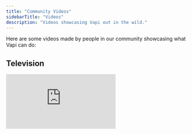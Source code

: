 ```yaml
---
title: "Community Videos"
sidebarTitle: "Videos"
description: "Videos showcasing Vapi out in the wild."
---
```


Here are some videos made by people in our community showcasing what Vapi can do:

## Television

<div class="video-grid">
    <iframe
        src="https://www.youtube.com/embed/pRUddK6sxDg?si=pvlgT0ban0lkvHTL"
        title="YouTube video player"
        frameborder="0"
        allow="accelerometer; autoplay; clipboard-write; encrypted-media; gyroscope; picture-in-picture; web-share"
        referrerpolicy="strict-origin-when-cross-origin"
        allowfullscreen
    />
</div>

## Special Mentions
<div class="video-grid">
    <iframe
        src="https://www.youtube.com/embed/WCYf2Agml-s?si=dAMT_Xf7vPHmjqKJ&amp;start=929"
        title="YouTube video player"
        frameborder="0"
        allow="accelerometer; autoplay; clipboard-write; encrypted-media; gyroscope; picture-in-picture; web-share"
        referrerpolicy="strict-origin-when-cross-origin"
        allowfullscreen
    />
</div>

## Conferences

<div class="video-grid">
    <iframe
        src="https://www.youtube.com/embed/jag7NjaROck?si=OLFbkgF9YDBw0ufs&amp;start=415"
        title="YouTube video player"
        frameborder="0"
        allow="accelerometer; autoplay; clipboard-write; encrypted-media; gyroscope; picture-in-picture; web-share"
        referrerpolicy="strict-origin-when-cross-origin"
        allowfullscreen
    />
</div>

## Podcast

<div class="video-grid">
    <iframe
        src="https://www.youtube.com/embed/kOhr047QFFA?si=8-2uY09fni5195tx&amp;start=1245"
        title="YouTube video player"
        frameborder="0"
        allow="accelerometer; autoplay; clipboard-write; encrypted-media; gyroscope; picture-in-picture; web-share"
        referrerpolicy="strict-origin-when-cross-origin"
        allowfullscreen
    />
</div>

## Tutorials
#### Appointment Scheduling
<div class="video-grid">
    <iframe
        src="https://www.youtube.com/embed/kDX9JlPxGzE?si=XBxwUcskqGliBBSX"
        title="YouTube video player"
        frameborder="0"
        allow="accelerometer; autoplay; clipboard-write; encrypted-media; gyroscope; picture-in-picture; web-share"
        referrerpolicy="strict-origin-when-cross-origin"
        allowfullscreen
    />
    <iframe
        src="https://www.youtube.com/embed/5p6rML68cKE?si=0wHuyQCQFHvkRk66"
        title="YouTube video player"
        frameborder="0"
        allow="accelerometer; autoplay; clipboard-write; encrypted-media; gyroscope; picture-in-picture; web-share"
        referrerpolicy="strict-origin-when-cross-origin"
        allowfullscreen
    />
    <iframe
        src="https://www.youtube.com/embed/FMYc0KRYRPM?si=72tA_8NiYjkkLNYS"
        title="YouTube video player"
        frameborder="0"
        allow="accelerometer; autoplay; clipboard-write; encrypted-media; gyroscope; picture-in-picture; web-share"
        referrerpolicy="strict-origin-when-cross-origin"
        allowfullscreen
    />
    <iframe
        src="https://www.youtube.com/embed/l6yDtXfIarM?si=BoMwT-cOg6YARByE"
        title="YouTube video player"
        frameborder="0"
        allow="accelerometer; autoplay; clipboard-write; encrypted-media; gyroscope; picture-in-picture; web-share"
        referrerpolicy="strict-origin-when-cross-origin"
        allowfullscreen
    />
    <iframe
        src="https://www.youtube.com/embed/uqBG7nf1vZk?si=hH8UooV1l6hIvNXG"
        title="YouTube video player"
        frameborder="0"
        allow="accelerometer; autoplay; clipboard-write; encrypted-media; gyroscope; picture-in-picture; web-share"
        referrerpolicy="strict-origin-when-cross-origin"
        allowfullscreen
    />
</div>
#### Connecting Vapi with GoHighLevel
<div class="video-grid">
    <iframe
        src="https://www.youtube.com/embed/PVP1P2nak4M?si=vGGAMZVI3Fzzik9X"
        title="YouTube video player"
        frameborder="0"
        allow="accelerometer; autoplay; clipboard-write; encrypted-media; gyroscope; picture-in-picture; web-share"
        referrerpolicy="strict-origin-when-cross-origin"
        allowfullscreen
    />
</div>

#### Inbound and Outbound
<div class="video-grid">
    <iframe
        src="https://www.youtube.com/embed/gi5Qa0Z2iqQ?si=l1FLFu5TvuTxYyIc"
        title="YouTube video player"
        frameborder="0"
        allow="accelerometer; autoplay; clipboard-write; encrypted-media; gyroscope; picture-in-picture; web-share"
        referrerpolicy="strict-origin-when-cross-origin"
        allowfullscreen
    />
    <iframe
        src="https://www.youtube.com/embed/IbgPEG8l09Y?si=jIFLBN_SKPShurfy"
        title="YouTube video player"
        frameborder="0"
        allow="accelerometer; autoplay; clipboard-write; encrypted-media; gyroscope; picture-in-picture; web-share"
        referrerpolicy="strict-origin-when-cross-origin"
        allowfullscreen
    />
</div>
#### Knowledgebase
<div class="video-grid">
    <iframe
        src="https://www.youtube.com/embed/9MD1VM7038Q?si=G1at__w9gAm0dqEA"
        title="YouTube video player"
        frameborder="0"
        allow="accelerometer; autoplay; clipboard-write; encrypted-media; gyroscope; picture-in-picture; web-share"
        referrerpolicy="strict-origin-when-cross-origin"
        allowfullscreen
    />
    <iframe
        src="https://www.youtube.com/embed/xCdfLSrwbjc?si=xn1jIHmV4J7VTsTr"
        title="YouTube video player"
        frameborder="0"
        allow="accelerometer; autoplay; clipboard-write; encrypted-media; gyroscope; picture-in-picture; web-share"
        referrerpolicy="strict-origin-when-cross-origin"
        allowfullscreen
    />
</div>

#### Snippets & SDKs Tutorials
<div class="video-grid">
    <iframe
        src="https://www.youtube.com/embed/yMkaa-15CWI?si=5dW45BVC-IteS18E"
        title="YouTube video player"
        frameborder="0"
        allow="accelerometer; autoplay; clipboard-write; encrypted-media; gyroscope; picture-in-picture; web-share"
        referrerpolicy="strict-origin-when-cross-origin"
        allowfullscreen
    />
    <iframe
        src="https://www.youtube.com/embed/XOVt1qHmrlg?si=NXypsXXAetLkgZU9"
        title="YouTube video player"
        frameborder="0"
        allow="accelerometer; autoplay; clipboard-write; encrypted-media; gyroscope; picture-in-picture; web-share"
        referrerpolicy="strict-origin-when-cross-origin"
        allowfullscreen
    />
    <iframe
        src="https://www.youtube.com/embed/6O-8LimQST4?si=4ePsmegoe2CVBnwy"
        title="YouTube video player"
        frameborder="0"
        allow="accelerometer; autoplay; clipboard-write; encrypted-media; gyroscope; picture-in-picture; web-share"
        referrerpolicy="strict-origin-when-cross-origin"
        allowfullscreen
    />
</div>

#### Guide
<div class="video-grid">
    <iframe
        src="https://www.youtube.com/embed/3LSXJECXpkc?si=hhWsXZeFYC6wM-cq"
        title="YouTube video player"
        frameborder="0"
        allow="accelerometer; autoplay; clipboard-write; encrypted-media; gyroscope; picture-in-picture; web-share"
        referrerpolicy="strict-origin-when-cross-origin"
        allowfullscreen
    />
    <iframe
        src="https://www.youtube.com/embed/cuQI3UH2lDE?si=chPXGUvgN7FoQQFb"
        title="YouTube video player"
        frameborder="0"
        allow="accelerometer; autoplay; clipboard-write; encrypted-media; gyroscope; picture-in-picture; web-share"
        referrerpolicy="strict-origin-when-cross-origin"
        allowfullscreen
    />
    <iframe
        src="https://www.youtube.com/embed/RMOHpWAPan8?si=44FZKzxfxxXndR3i"
        title="YouTube video player"
        frameborder="0"
        allow="accelerometer; autoplay; clipboard-write; encrypted-media; gyroscope; picture-in-picture; web-share"
        referrerpolicy="strict-origin-when-cross-origin"
        allowfullscreen
    />
    <iframe
        src="https://www.youtube.com/embed/HuF7ELckcyU?si=PPPFZE5aiI-WgP2U"
        title="YouTube video player"
        frameborder="0"
        allow="accelerometer; autoplay; clipboard-write; encrypted-media; gyroscope; picture-in-picture; web-share"
        referrerpolicy="strict-origin-when-cross-origin"
        allowfullscreen
    />
    <iframe
        src="https://www.youtube.com/embed/jg1j1Rv8SkA?si=V9IZJObqPF6-iXSS"
        title="YouTube video player"
        frameborder="0"
        allow="accelerometer; autoplay; clipboard-write; encrypted-media; gyroscope; picture-in-picture; web-share"
        referrerpolicy="strict-origin-when-cross-origin"
        allowfullscreen
    />
    <iframe
        src="https://www.youtube.com/embed/u-8xdblVY_4?si=_8YYFR44n3SevrSb"
        title="YouTube video player"
        frameborder="0"
        allow="accelerometer; autoplay; clipboard-write; encrypted-media; gyroscope; picture-in-picture; web-share"
        referrerpolicy="strict-origin-when-cross-origin"
        allowfullscreen
    />
    <iframe
        src="https://www.youtube.com/embed/jDPXWMUVUPE?si=FrNKyc2oTZIuNysu"
        title="YouTube video player"
        frameborder="0"
        allow="accelerometer; autoplay; clipboard-write; encrypted-media; gyroscope; picture-in-picture; web-share"
        referrerpolicy="strict-origin-when-cross-origin"
        allowfullscreen
    />
    <iframe
        src="https://www.youtube.com/embed/AH5oS2w3EcQ?si=PrskTE6KXHA0i9v2"
        title="YouTube video player"
        frameborder="0"
        allow="accelerometer; autoplay; clipboard-write; encrypted-media; gyroscope; picture-in-picture; web-share"
        referrerpolicy="strict-origin-when-cross-origin"
        allowfullscreen
    />
    <iframe
        src="https://www.youtube.com/embed/gN6CsDtLnMs?si=SkGG6LzS9wIXrh_-"
        title="YouTube video player"
        frameborder="0"
        allow="accelerometer; autoplay; clipboard-write; encrypted-media; gyroscope; picture-in-picture; web-share"
        referrerpolicy="strict-origin-when-cross-origin"
        allowfullscreen
    />
</div>

#### Usecase
<div class="video-grid">
    <iframe
        src="https://www.youtube.com/embed/WS4QJF9Bn7U?si=yrK1ErRpFZAKbpYW"
        title="YouTube video player"
        frameborder="0"
        allow="accelerometer; autoplay; clipboard-write; encrypted-media; gyroscope; picture-in-picture; web-share"
        referrerpolicy="strict-origin-when-cross-origin"
        allowfullscreen
    />
    <iframe
        src="https://www.youtube.com/embed/ZvPQU1VKmi8?si=neKdm1K8T-Tex56r"
        title="YouTube video player"
        frameborder="0"
        allow="accelerometer; autoplay; clipboard-write; encrypted-media; gyroscope; picture-in-picture; web-share"
        referrerpolicy="strict-origin-when-cross-origin"
        allowfullscreen
    />
    <iframe
        src="https://www.youtube.com/embed/CvhonBxoJ00?si=POAHHoKAvKQx7__O"
        title="YouTube video player"
        frameborder="0"
        allow="accelerometer; autoplay; clipboard-write; encrypted-media; gyroscope; picture-in-picture; web-share"
        referrerpolicy="strict-origin-when-cross-origin"
        allowfullscreen
    />
    <iframe
        src="https://www.youtube.com/embed/lmHMAJxlD0I?si=sHfjjxJxTah21VTR"
        title="YouTube video player"
        frameborder="0"
        allow="accelerometer; autoplay; clipboard-write; encrypted-media; gyroscope; picture-in-picture; web-share"
        referrerpolicy="strict-origin-when-cross-origin"
        allowfullscreen
    />
</div>


## Comparisons

<div class="video-grid">
    <iframe
        src="https://www.youtube.com/embed/KloYd6cANkM?si=ssM9ouDeCeyFe1hv"
        title="YouTube video player"
        frameborder="0"
        allow="accelerometer; autoplay; clipboard-write; encrypted-media; gyroscope; picture-in-picture; web-share"
        referrerpolicy="strict-origin-when-cross-origin"
        allowfullscreen
    />
    <iframe
        src="https://www.youtube.com/embed/iEi_zion9jM?si=J5Ik5GJ24SUt-PDr&amp;start=19"
        title="YouTube video player"
        frameborder="0"
        allow="accelerometer; autoplay; clipboard-write; encrypted-media; gyroscope; picture-in-picture; web-share"
        referrerpolicy="strict-origin-when-cross-origin"
        allowfullscreen
    />
    <iframe
        src="https://www.youtube.com/embed/5pKInI77zNk?si=N7Xdit2mTN7kbm6o&amp;start=1508"
        title="YouTube video player"
        frameborder="0"
        allow="accelerometer; autoplay; clipboard-write; encrypted-media; gyroscope; picture-in-picture; web-share"
        referrerpolicy="strict-origin-when-cross-origin"
        allowfullscreen
    />
    <iframe
        src="https://www.youtube.com/embed/nykm4h0gFV4?si=5mlDF4uGRwKbNn5l"
        title="YouTube video player"
        frameborder="0"
        allow="accelerometer; autoplay; clipboard-write; encrypted-media; gyroscope; picture-in-picture; web-share"
        referrerpolicy="strict-origin-when-cross-origin"
        allowfullscreen
    />
    <iframe
        src="https://www.youtube.com/embed/hO6hoJGheLA?si=onLVeZhYWmo1hG3B"
        title="YouTube video player"
        frameborder="0"
        allow="accelerometer; autoplay; clipboard-write; encrypted-media; gyroscope; picture-in-picture; web-share"
        referrerpolicy="strict-origin-when-cross-origin"
        allowfullscreen
    />
</div>

## Demos

<div class="video-grid">
    <iframe
        src="https://www.youtube.com/embed/H6qym392wFg?si=GC2anHDMMbPcG7xF"
        title="YouTube video player"
        frameborder="0"
        allow="accelerometer; autoplay; clipboard-write; encrypted-media; gyroscope; picture-in-picture; web-share"
        referrerpolicy="strict-origin-when-cross-origin"
        allowfullscreen
    />
</div>

## Send Us Your Video

Have a video showcasing Vapi that you want us to feature? Let us know:

<CardGroup cols={2}>
    <Card
        title="Send Us Your Video"
        icon="video-arrow-up-right"
        iconType="solid"
        href="mailto:support@vapi.ai"
    >
        Send us your video showcasing what Vapi can do, we'd like to feature it.
    </Card>
</CardGroup>
